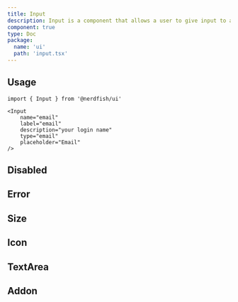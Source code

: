 ```yaml
---
title: Input
description: Input is a component that allows a user to give input to a form. It can be
component: true
type: Doc
package:
  name: 'ui'
  path: 'input.tsx'
---
```


<ComponentExample src="/src/components/examples/input/demo.tsx">
	<InputDemo />
</ComponentExample>

## Usage

```tsx
import { Input } from '@nerdfish/ui'
```

```tsx
<Input
	name="email"
	label="email"
	description="your login name"
	type="email"
	placeholder="Email"
/>
```

## Disabled

<ComponentExample src="/src/components/examples/input/disabled.tsx">
	<InputDisabled />
</ComponentExample>

## Error

<ComponentExample src="/src/components/examples/input/error.tsx">
	<InputError />
</ComponentExample>

## Size

<ComponentExample src="/src/components/examples/input/size.tsx">
	<InputSize />
</ComponentExample>

## Icon

<ComponentExample src="/src/components/examples/input/icon.tsx">
	<InputIcon />
</ComponentExample>

## TextArea

<ComponentExample src="/src/components/examples/input/textarea.tsx">
	<InputTextArea />
</ComponentExample>

## Addon

<ComponentExample src="/src/components/examples/input/addon.tsx">
	<InputAddonDemo />
</ComponentExample>
